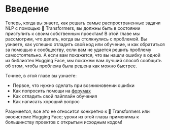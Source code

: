 # Введение

<CourseFloatingBanner
    chapter={8}
    classNames="absolute z-10 right-0 top-0"
/>

Теперь, когда вы знаете, как решать самые распространенные задачи NLP с помощью 🤗 Transformers, вы должны быть в состоянии приступить к своим собственным проектам! В этой главе мы рассмотрим, что делать, когда вы столкнулись с проблемой. Вы узнаете, как успешно отладить свой код или обучение, и как обратиться за помощью к сообществу, если вам не удается решить проблему самостоятельно. А если вам покажется, что вы нашли ошибку в одной из библиотек Hugging Face, мы покажем вам лучший способ сообщить об этом, чтобы проблема была решена как можно быстрее.

Точнее, в этой главе вы узнаете:

- Первое, что нужно сделать при возникновении ошибки
- Как попросить помощи на [форумах](https://discuss.huggingface.co/)
- Как отладить свой пайплайн обучения
- Как написать хороший вопрос

Разумеется, все это не относится конкретно к 🤗 Transformers или экосистеме Hugging Face; уроки из этой главы применимы к большинству проектов с открытым исходным кодом!